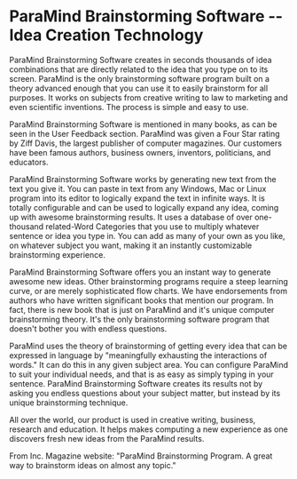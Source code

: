 # ParaMind Brainstorming Software -- Idea Creation Technology



ParaMind Brainstorming Software creates in seconds thousands of idea combinations that are directly related to the idea that you type on to its screen. ParaMind is the only brainstorming software program built on a theory advanced enough that you can use it to easily brainstorm for all purposes. It works on subjects from creative writing to law to marketing and even scientific inventions. The process is simple and easy to use.

ParaMind Brainstorming Software is mentioned in many books, as can be seen in the User Feedback section. ParaMind was given a Four Star rating by Ziff Davis, the largest publisher of computer magazines. Our customers have been famous authors, business owners, inventors, politicians, and educators.

ParaMind Brainstorming Software works by generating new text from the text you give it. You can paste in text from any Windows, Mac or Linux program into its editor to logically expand the text in infinite ways. It is totally configurable and can be used to logically expand any idea, coming up with awesome brainstorming results. It uses a database of over one-thousand related-Word Categories that you use to multiply whatever sentence or idea you type in. You can add as many of your own as you like, on whatever subject you want, making it an instantly customizable brainstorming experience.

ParaMind Brainstorming Software offers you an instant way to generate awesome new ideas. Other brainstorming programs require a steep learning curve, or are merely sophisticated flow charts. We have endorsements from authors who have written significant books that mention our program. In fact, there is new book that is just on ParaMind and it's unique computer brainstorming theory. It's the only brainstorming software program that doesn't bother you with endless questions.

ParaMind uses the theory of brainstorming of getting every idea that can be expressed in language by "meaningfully exhausting the interactions of words." It can do this in any given subject area. You can configure ParaMind to suit your individual needs, and that is as easy as simply typing in your sentence. ParaMind Brainstorming Software creates its results not by asking you endless questions about your subject matter, but instead by its unique brainstorming technique.

All over the world, our product is used in creative writing, business, research and education. It helps makes computing a new experience as one discovers fresh new ideas from the ParaMind results.


From Inc. Magazine website: "ParaMind Brainstorming Program. A great way to brainstorm ideas on almost any topic."

